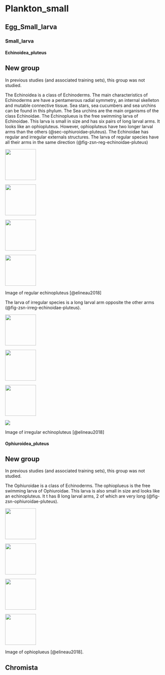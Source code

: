 # Plankton_small

## Egg_Small_larva

### Small_larva

#### Echinoidea_pluteus {#sec-echinoidae-pluteus}

::: callout-important
## New group

In previous studies (and associated training sets), this group was not studied.
:::

The Echinoidea is a class of Echinoderms. The main characteristics of Echinoderms are have a pentamerous radial symmetry, an internal skelleton and mutable connective tissue. Sea stars, sea cucumbers and sea urchins can be found in this phylum. The Sea urchins are the main organisms of the class Echinoidae. The Echinoplueus is the free swimming larva of Echinoidae. This larva is small in size and has six pairs of long larval arms. It looks like an ophiopluteus. However, ophiopluteus have two longer larval arms than the others (@sec-ophiuroidae-pluteus). The Echinoidae has regular and irregular externals structures. The larva of regular species have all their arms in the same direction (@fig-zsn-reg-echinoidae-pluteus)

::: {#fig-zsn-reg-echinoidae-pluteus layout-ncol="2"}
![](images/zooscannet/echinoidea/48826351.jpg){width="100"}

![](images/zooscannet/echinoidea/48826397.jpg){width="100"}

![](images/zooscannet/echinoidea/53271046.jpg){width="100"}

![](images/zooscannet/echinoidea/53271457.jpg){width="100"}

Image of regular echinopluteus [@elineau2018]
:::

The larva of irregular species is a long larval arm opposite the other arms (@fig-zsn-irreg-echinoidae-pluteus).

::: {#fig-zsn-irreg-echinoidae-pluteus layout-ncol="2"}
![](images/zooscannet/echinoidea/48715938.jpg){width="100"}

![](images/zooscannet/echinoidea/48719679.jpg){width="100"}

![](images/zooscannet/echinoidea/48722299.jpg){width="100"}

![](images/zooscannet/echinoidea/48722631.jpg)

Image of irregular echinopluteus [@elineau2018]
:::

#### Ophiuroidea_pluteus {#sec-ophiuroidae-pluteus}

::: callout-important
## New group

In previous studies (and associated training sets), this group was not studied.
:::

The Ophiuroidae is a class of Echinoderms. The ophioplueus is the free swimming larva of Ophiuroidae. This larva is also small in size and looks like an echinopluteus. It t has 8 long larval arms, 2 of which are very long (@fig-zsn-ophiuroidae-pluteus).

::: {#fig-zsn-ophiuroidae-pluteus layout-ncol="2"}
![](images/zooscannet/ophiuroidea/48080154.jpg){width="100"}

![](images/zooscannet/ophiuroidea/48078503.jpg){width="100"}

![](images/zooscannet/ophiuroidea/48078488.jpg){width="100"}

![](images/zooscannet/ophiuroidea/48013472.jpg){width="100"}

Image of ophioplueus [@elineau2018].
:::

## Chromista
